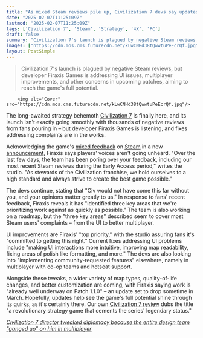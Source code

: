 ```yaml
---
title: "As mixed Steam reviews pile up, Civilization 7 devs say updates are on the way as they hold themselves 'to a high standard and always strive to create the best game possible'"
date: "2025-02-07T11:25:09Z"
lastmod: "2025-02-07T11:25:09Z"
tags: ['Civilization 7', 'Steam', 'Strategy', '4X', 'PC']
draft: false
summary: "Civilization 7's launch is plagued by negative Steam reviews,  but developer Firaxis Games is addressing UI issues, multiplayer improvements, and other concerns in upcoming patches, aiming to reach the game's full potential."
images: ["https://cdn.mos.cms.futurecdn.net/kLwCNHd38tQwwtuPeEcrQf.jpg"]
layout: PostSimple
---
```

> Civilization 7's launch is plagued by negative Steam reviews,  but developer Firaxis Games is addressing UI issues, multiplayer improvements, and other concerns in upcoming patches, aiming to reach the game's full potential.


        <img alt="Cover" src="https://cdn.mos.cms.futurecdn.net/kLwCNHd38tQwwtuPeEcrQf.jpg"/>
        
The long-awaited strategy behemoth [<u>Civilization 7</u>](https://www.gamesradar.com/games/strategy/civilization-7-guide/) is finally here, and its launch isn't exactly going smoothly with thousands of negative reviews from fans pouring in – but developer Firaxis Games is listening, and fixes addressing complaints are in the works.

Acknowledging the game's [<u>mixed feedback</u>](https://www.gamesradar.com/games/strategy/civilization-7-devs-looking-into-feedback-as-hardcore-4x-fans-blast-the-game-on-steam-with-44-percent-positive-early-reviews-ripping-into-bad-ui/) on [<u>Steam</u>](https://store.steampowered.com/app/1295660/Sid_Meiers_Civilization_VII/) in a new [<u>announcement,</u>](https://civilization.2k.com/civ-vii/news/message-from-firaxis-games/) Firaxis says players' voices aren't going unheard. "Over the last few days, the team has been poring over your feedback, including our most recent Steam reviews during the Early Access period," writes the studio. "As stewards of the Civilization franchise, we hold ourselves to a high standard and always strive to create the best game possible."

The devs continue, stating that "Civ would not have come this far without you, and your opinions matter greatly to us." In response to fans' recent feedback, Firaxis reveals it has "identified three key areas that we're prioritizing work against as quickly as possible." The team is also working on a roadmap, but the "three key areas" described seem to cover most Steam users' complaints – from the UI to better multiplayer.

UI improvements are Firaxis' "top priority," with the studio assuring fans it's "committed to getting this right." Current fixes addressing UI problems include "making UI interactions more intuitive, improving map readability, fixing areas of polish like formatting, and more." The devs are also looking into "implementing community-requested features" elsewhere, namely in multiplayer with co-op teams and hotseat support.

Alongside these tweaks, a wider variety of map types, quality-of-life changes, and better customization are coming, with Firaxis saying work is "already well underway on Patch 1.1.0" – an update set to drop sometime in March. Hopefully, updates help see the game's full potential shine through its quirks, as it's certainly there. Our own [<u>Civilization 7 review</u>](https://www.gamesradar.com/games/strategy/civilization-7-review/) dubs the title "a revolutionary strategy game that cements the series' legendary status."

[<u><em>Civilization 7 director tweaked diplomacy because the entire design team "ganged up" on him in multiplayer</em></u>](https://www.gamesradar.com/games/strategy/civilization-7-director-tweaked-diplomacy-because-the-entire-design-team-ganged-up-on-him-in-multiplayer/)
        